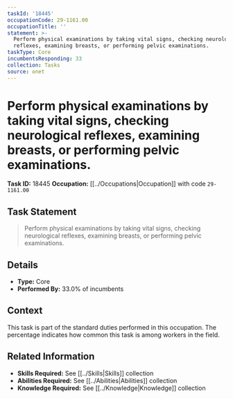 ```yaml
---
taskId: '18445'
occupationCode: 29-1161.00
occupationTitle: ''
statement: >-
  Perform physical examinations by taking vital signs, checking neurological
  reflexes, examining breasts, or performing pelvic examinations.
taskType: Core
incumbentsResponding: 33
collection: Tasks
source: onet
---
```

# Perform physical examinations by taking vital signs, checking neurological reflexes, examining breasts, or performing pelvic examinations.

**Task ID:** 18445
**Occupation:** [[../Occupations|Occupation]] with code `29-1161.00`

## Task Statement

> Perform physical examinations by taking vital signs, checking neurological reflexes, examining breasts, or performing pelvic examinations.

## Details

- **Type:** Core
- **Performed By:** 33.0% of incumbents

## Context

This task is part of the standard duties performed in this occupation. The percentage indicates how common this task is among workers in the field.

## Related Information

- **Skills Required:** See [[../Skills|Skills]] collection
- **Abilities Required:** See [[../Abilities|Abilities]] collection
- **Knowledge Required:** See [[../Knowledge|Knowledge]] collection
